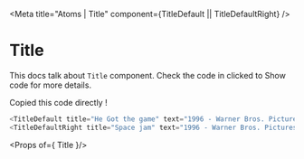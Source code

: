 

<Meta title="Atoms | Title" component={TitleDefault || TitleDefaultRight} />

# Title

This docs talk about `Title` component. Check the code in clicked to Show code for more details.

<Preview>
  <Story 
    name="Title"
    parameters={{
        design: {
        type: 'figma',
        url: 'https://www.figma.com/file/8RQyaZMzX69cDcejSonfEb/Projet-Hetic-SCHOOL?node-id=298%3A0'
    }
    }}
    >
    <div
    style={{ display: 'flex', justifyContent: 'space-between' }}
    >
      <TitleDefault title="He Got the game" text="1996 - Warner Bros. Pictures"/>
      <TitleDefaultRight title="Space jam" text="1996 - Warner Bros. Pictures" textAlign="right" DirectionBorderRight/>
    </div>
  </Story>
</Preview>

Copied this code directly !

  ```javascript
  <TitleDefault title="He Got the game" text="1996 - Warner Bros. Pictures">Default Title</TitleDefault>
  <TitleDefaultRight title="Space jam" text="1996 - Warner Bros. Pictures" textAlign="right" DirectionBorderRight>Default Right Title </TitleDefaultRight>
  ```


<Props of={ Title }/>